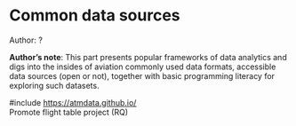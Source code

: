 # Common data sources

::: {.callout-tip}
Author: ?
:::

::: {.callout-note}
**Author's note**: This part presents popular frameworks of data analytics and digs into
the insides of aviation commonly used data formats, accessible data
sources (open or not), together with basic programming literacy for
exploring such datasets.

\#include
[[https://atmdata.github.io/]{.underline}](https://atmdata.github.io/)\
Promote flight table project (RQ)

:::
